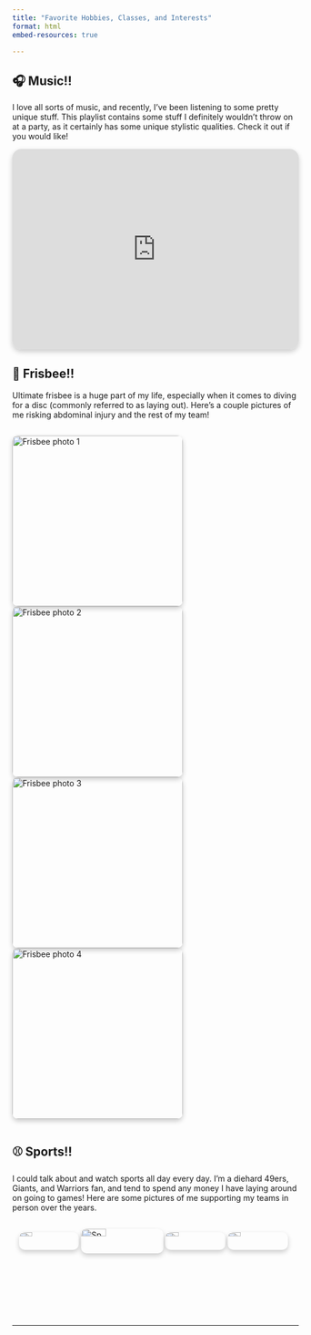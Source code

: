 ```yaml
---
title: "Favorite Hobbies, Classes, and Interests"
format: html
embed-resources: true

---
```


## 🎧 Music!!


I love all sorts of music, and recently, I’ve been listening to some pretty unique stuff.
This playlist contains some stuff I definitely wouldn’t throw on at a party, as it certainly has some unique stylistic qualities. Check it out if you would like!

<div style="display: flex; justify-content: center; margin-top: 1em;">
<iframe style="border-radius:16px; box-shadow: 0 4px 10px rgba(0,0,0,0.2);" src="https://open.spotify.com/embed/playlist/74pQsT3ECo5eEU2Dju0joo?utm_source=generator" width="100%" height="352" frameBorder="0" allowfullscreen="" allow="autoplay; clipboard-write; encrypted-media; fullscreen; picture-in-picture" loading="lazy"></iframe>
</iframe>
  </div>

## 🥏 Frisbee!!

Ultimate frisbee is a huge part of my life, especially when it comes to diving for a disc (commonly referred to as laying out). Here's a couple pictures of me risking abdominal injury and the rest of my team!
 
<div style="
  display: flex;
  flex-wrap: wrap;
  gap: 1em;
  justify-content: center;
  margin-top: 1em;
">
  <img src="frisbee/frisbee1.JPG" alt="Frisbee photo 1" style="width: 300px; border-radius: 10px; box-shadow: 0 4px 8px rgba(0,0,0,0.2);">
  <img src="frisbee/frisbee2.JPG" alt="Frisbee photo 2" style="width: 300px; border-radius: 10px; box-shadow: 0 4px 8px rgba(0,0,0,0.2);">
  <img src="frisbee/frisbee3.PNG" alt="Frisbee photo 3" style="width: 300px; border-radius: 10px; box-shadow: 0 4px 8px rgba(0,0,0,0.2);">
  <img src="frisbee/frisbee4.JPG" alt="Frisbee photo 4" style="width: 300px; border-radius: 10px; box-shadow: 0 4px 8px rgba(0,0,0,0.2);">
</div>

## ⚾ Sports!!

I could talk about and watch sports all day every day. I'm a diehard 49ers, Giants, and Warriors fan, and tend to spend any money I have laying around on going to games! Here are some pictures of me supporting my teams in person over the years. 

<div style="
  display: flex;
  justify-content: center;
  gap: 1em;
  margin-top: 1em;
  flex-wrap: wrap;
">
  <img src="sports/sports1.JPG" alt="Sports photo 1" style="width: 22%; max-width: 300px; height: auto; border-radius: 10px; box-shadow: 0 4px 8px rgba(0,0,0,0.2);">
  <img src="sports/sports2.png" alt="Sports photo 2" style="width: 30%; max-width: 300px; height: auto; border-radius: 10px; box-shadow: 0 4px 8px rgba(0,0,0,0.2);">
  <img src="sports/sports3.JPG" alt="Sports photo 3" style="width: 22%; max-width: 300px; height: auto; border-radius: 10px; box-shadow: 0 4px 8px rgba(0,0,0,0.2);">
  <img src="sports/sports4.JPG" alt="Sports photo 4" style="width: 22%; max-width: 300px; height: auto; border-radius: 10px; box-shadow: 0 4px 8px rgba(0,0,0,0.2);">
</div>
---
